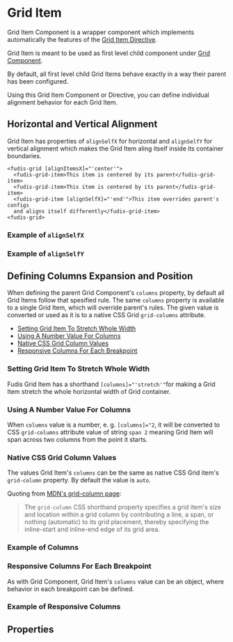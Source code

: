 
<Meta title="Components/Grid/Grid Item" />

# Grid Item

Grid Item Component is a wrapper component which implements automatically the features of the [Grid Item Directive](/docs/directives-grid-grid-item--documentation).

Grid Item is meant to be used as first level child component under [Grid Component](/docs/components-grid-grid--documentation).

By default, all first level child Grid Items behave exactly in a way their parent has been configured.

Using this Grid Item Component or Directive, you can define individual alignment behavior for each Grid Item.

## Horizontal and Vertical Alignment

Grid Item has properties of `alignSelfX` for horizontal and `alignSelfY` for vertical alignment which makes the Grid Item aling itself inside its container boundaries.

```
<fudis-grid [alignItemsX]="'center'">
  <fudis-grid-item>This item is centered by its parent</fudis-grid-item>
  <fudis-grid-item>This item is centered by its parent</fudis-grid-item>
  <fudis-grid-item [alignSelfX]="'end'">This item overrides parent's configs
  and aligns itself differently</fudis-grid-item>
<fudis-grid>
```

### Example of `alignSelfX`

<Canvas of={GridItemStories.AlignSelfX} />

### Example of `alignSelfY`

<Canvas of={GridItemStories.AlignSelfY} />

## Defining Columns Expansion and Position

When defining the parent Grid Component's `columns` property, by default all Grid Items follow that spesified rule. The same `columns` property is available to a single Grid Item, which will override parent's rules. The given value is converted or used as it is to a native CSS Grid `grid-columns` attribute.

- [Setting Grid Item To Stretch Whole Width](#setting-grid-item-to-stretch-whole-width)
- [Using A Number Value For Columns](#using-a-number-value-for-columns)
- [Native CSS Grid Column Values](#native-css-grid-column-values)
- [Responsive Columns For Each Breakpoint](#responsive-columns-for-each-breakpoint)

### Setting Grid Item To Stretch Whole Width

Fudis Grid Item has a shorthand `[columns]="'stretch'"`for making a Grid Item stretch the whole horizontal width of Grid container.

### Using A Number Value For Columns

When `columns` value is a number, e. g. `[columns]="2`, it will be converted to CSS `grid-columns` attribute value of string `span 2` meaning Grid Item will span across two columns from the point it starts.

### Native CSS Grid Column Values

The values Grid Item's `columns` can be the same as native CSS Grid item's `grid-column` property. By default the value is `auto`.

Quoting from [MDN's grid-column page](https://developer.mozilla.org/en-US/docs/Web/CSS/grid-column):

> The `grid-column` CSS shorthand property specifies a grid item's size and location within a grid column by contributing a line, a span, or nothing (automatic) to its grid placement, thereby specifying the inline-start and inline-end edge of its grid area.

### Example of Columns

<Canvas of={GridItemStories.Columns} />

### Responsive Columns For Each Breakpoint

As with Grid Component, Grid Item's `columns` value can be an object, where behavior in each breakpoint can be defined.

### Example of Responsive Columns

<Canvas of={GridItemStories.ResponsiveColumns} />

## Properties

<ArgTypes of={GridItemComponent} />
